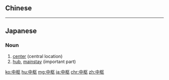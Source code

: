 {{also|中樞}}
==Chinese==
{{zh-see|中樞}}

----

==Japanese==
{{ja-kanjitab|ちゅう|すう}}

===Noun===
{{ja-noun|kyu=中樞|ちゅうすう}}

# [[center]] (central location)
# [[hub]], [[mainstay]] (important part)

[[ko:中枢]]
[[hu:中枢]]
[[mg:中枢]]
[[ja:中枢]]
[[chr:中枢]]
[[zh:中枢]]